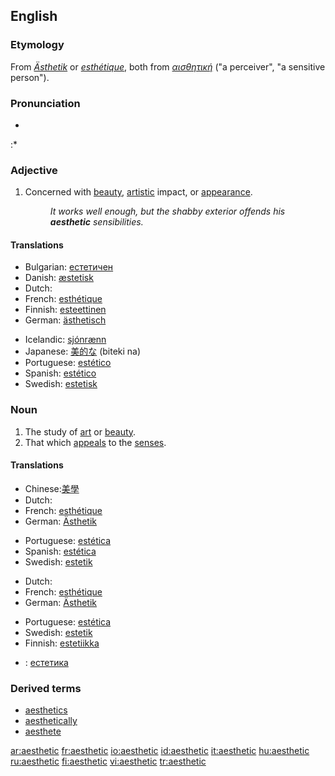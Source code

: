 ==English==

===Etymology===
From {{G.}} ''[[Ästhetik]]'' or {{F.}} ''[[esthétique]]'', both from {{Gr.}} ''[[αισθητική]]'' ("a perceiver", "a sensitive person").

===Pronunciation===
* {{audio|en-us-aesthetic.ogg|Audio (US)}}
:* {{rhymes|ɛtɪk}}

===Adjective===
{{en-adj}}

# Concerned with [[beauty]], [[artistic]] impact, or [[appearance]].
#: ''It works well enough, but the shabby exterior offends his '''aesthetic''' sensibilities.''

====Translations====
{{trans-top|Concerned with beauty}}
*Bulgarian: [[естетичен]]
*Danish: [[æstetisk]]
*Dutch: {{t|nl|esthetisch}}
*French: [[esthétique]]
*Finnish: [[esteettinen]]
*German: [[ästhetisch]]
{{trans-mid}}
*Icelandic: [[sjónrænn]] {{m}}
*Japanese: [[美的な]] (biteki na)
*Portuguese: [[estético]]
*Spanish: [[estético]]
*Swedish: [[estetisk]]
{{trans-bottom}}

===Noun===
{{en-noun}}

# The study of [[art]] or [[beauty]].
# That which [[appeal]]s to the [[sense]]s.

====Translations====
{{trans-top|The study of art or beauty}}
*Chinese:[[美學]]
*Dutch: {{t-|nl|esthetica|f}}
*French: [[esthétique]] {{f}}
*German: [[Ästhetik]] {{f}}
{{trans-mid}}
*Portuguese: [[estética]] {{f}}
*Spanish: [[estética]] {{f}}
*Swedish: [[estetik]]
{{trans-bottom}}

{{trans-top|That which appeals to the senses}}
*Dutch: {{t|nl|esthetische|n}}
*French: [[esthétique]] {{f}}
*German: [[Ästhetik]] {{f}}
{{trans-mid}}
*Portuguese: [[estética]] {{f}}
*Swedish: [[estetik]]
*Finnish: [[estetiikka]]
{{trans-bottom}}

{{trans-top|Translations to be checked}}
{{checktrans}}
*{{ttbc|Bulgarian}}: [[естетика]] {{f}}
{{trans-bottom}}

===Derived terms===
*[[aesthetics]]
*[[aesthetically]]
*[[aesthete]]

[[ar:aesthetic]]
[[fr:aesthetic]]
[[io:aesthetic]]
[[id:aesthetic]]
[[it:aesthetic]]
[[hu:aesthetic]]
[[ru:aesthetic]]
[[fi:aesthetic]]
[[vi:aesthetic]]
[[tr:aesthetic]]